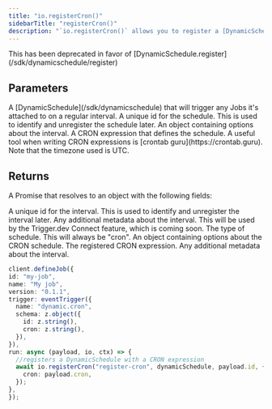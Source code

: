 ```yaml
---
title: "io.registerCron()"
sidebarTitle: "registerCron()"
description: "`io.registerCron()` allows you to register a [DynamicSchedule](/sdk/dynamicschedule) that will trigger any jobs it's attached to on a regular CRON schedule."
---
```


<Snippet file="v2-deprecation-warning.mdx" />

<Warning>
  This has been deprecated in favor of [DynamicSchedule.register](/sdk/dynamicschedule/register)
</Warning>

## Parameters

<Snippet file="stable-key-param.mdx" />
<ResponseField name="dynamicSchedule" type="DynamicSchedule" required>
  A [DynamicSchedule](/sdk/dynamicschedule) that will trigger any Jobs it's
  attached to on a regular interval.
</ResponseField>
<ResponseField name="id" type="string" required>
  A unique id for the schedule. This is used to identify and unregister the schedule later.
</ResponseField>
<ResponseField name="options" type="object" required>
  An object containing options about the interval.

<Expandable title="options" defaultOpen>
  <ResponseField name="cron" type="string" required>
    A CRON expression that defines the schedule. A useful tool when writing CRON expressions is
    [crontab guru](https://crontab.guru). Note that the timezone used is UTC.
  </ResponseField>
</Expandable>

</ResponseField>

## Returns

A Promise that resolves to an object with the following fields:

<ResponseField name="id" type="string" required>
  A unique id for the interval. This is used to identify and unregister the interval later.
</ResponseField>
<ResponseField name="metadata" type="any" required>
  Any additional metadata about the interval.
</ResponseField>
<ResponseField name="accountId" type="string" required>
  This will be used by the Trigger.dev Connect feature, which is coming soon.
</ResponseField>
<ResponseField name="schedule" type="object" required>
  <Expandable title="properties" defaultOpen>
    <ResponseField name="type" type="string" required>
      The type of schedule. This will always be "cron".
    </ResponseField>
    <ResponseField name="options" type="object" required>
      An object containing options about the CRON schedule.
      <Expandable title="options" defaultOpen>
        <ResponseField name="cron" type="string" required>
          The registered CRON expression.
        </ResponseField>
      </Expandable>
    </ResponseField>
    <ResponseField name="metadata" type="any" required>
      Any additional metadata about the interval.
    </ResponseField>
  </Expandable>
</ResponseField>

<RequestExample>
  
  ```typescript
client.defineJob({
  id: "my-job",
  name: "My job",
  version: "0.1.1",
  trigger: eventTrigger({
    name: "dynamic.cron",
    schema: z.object({
      id: z.string(),
      cron: z.string(),
    }),
  }),
  run: async (payload, io, ctx) => {
    //registers a DynamicSchedule with a CRON expression 
    await io.registerCron("register-cron", dynamicSchedule, payload.id, {
      cron: payload.cron,
    });
},
});
```

</RequestExample>
